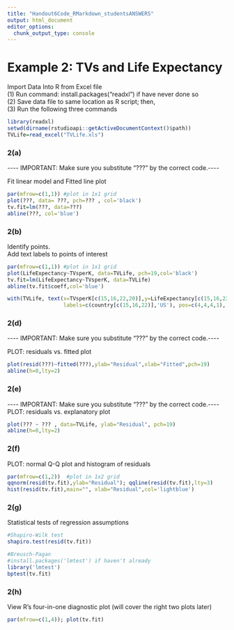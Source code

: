 ---
title: "Handout6Code_RMarkdown_studentsANSWERS"
output: html_document
editor_options: 
  chunk_output_type: console
---

# Example 2: TVs and Life Expectancy   #

Import Data Into R from Excel file  
 (1) Run command: install.packages("readxl") if have never done so  
 (2) Save data file to same location as R script; then,  
 (3) Run the following three commands  

```{r}
library(readxl)
setwd(dirname(rstudioapi::getActiveDocumentContext()$path)) 
TVLife=read_excel("TVLife.xls")

```


### 2(a)
-*-*-*-* IMPORTANT: Make sure you substitute "???" by the correct code.-*-*-*-* 

Fit linear model and Fitted line plot

```{r}
par(mfrow=c(1,1)) #plot in 1x1 grid
plot(???, data= ???, pch=??? , col='black')
tv.fit=lm(???, data=???)
abline(???, col='blue')

```

### 2(b)

Identify points.  
Add text labels to points of interest  

```{r}
par(mfrow=c(1,1)) #plot in 1x1 grid
plot(LifeExpectancy~TVsperK, data=TVLife, pch=19,col='black')
tv.fit=lm(LifeExpectancy~TVsperK, data=TVLife)
abline(tv.fit$coeff,col='blue')

with(TVLife, text(x=TVsperK[c(15,16,22,20)],y=LifeExpectancy[c(15,16,22,20)],
                  labels=c(country[c(15,16,22)],'US'), pos=c(4,4,4,1), cex=0.8))

```


### 2(d)

-*-*-*-* IMPORTANT: Make sure you substitute "???" by the correct code.-*-*-*-* 

PLOT: residuals vs. fitted plot

```{r}
plot(resid(???)~fitted(???),ylab="Residual",xlab="Fitted",pch=19)
abline(h=0,lty=2)

```

### 2(e)

-*-*-*-* IMPORTANT: Make sure you substitute "???" by the correct code.-*-*-*-*   
PLOT: residuals vs. explanatory plot  


```{r}
plot(??? ~ ??? , data=TVLife, ylab="Residual", pch=19)
abline(h=0,lty=2)

```

### 2(f)

PLOT: normal Q-Q plot and histogram of residuals
```{r}
par(mfrow=c(1,2))  #plot in 1x2 grid   
qqnorm(resid(tv.fit),ylab="Residual"); qqline(resid(tv.fit),lty=3)
hist(resid(tv.fit),main="", xlab="Residual",col='lightblue')

```


### 2(g)

Statistical tests of regression assumptions

```{r}
#Shapiro-Wilk test
shapiro.test(resid(tv.fit))

#Breusch-Pagan
#install.packages('lmtest') if haven't already
library('lmtest')
bptest(tv.fit)

```

### 2(h)

View R's four-in-one diagnostic plot (will cover the right two plots later)
```{r}
par(mfrow=c(1,4)); plot(tv.fit)

```





